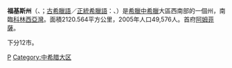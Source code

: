  {{noteTA
|1=zh:阿姆菲薩; zh-tw:安菲薩
}}
{{Infobox Pref GR
|name = 福基斯
|name_local = Φωκίδα
|image_map =  GreeceFokis.png
|periph = [[中希臘|中希臘]]
|capital = [[阿姆菲薩|阿姆菲薩]]
|population = 49576
|population_as_of = 2005年
|pop_rank = 第47
|pop_dens=23.4
|popdens_rank = 第51
|area = 2120.564
|area_rank = 第32
|postal_code = 33x xx
|area_code = 226x0, 26340
|licence = ΑΜ
|provinces = 2
|municip = 12
|commun = 0
|ISO = GR-07
|website = [http://www.fokida.gr/ www.fokida.gr]
|munic_map = Fokida_municipalities_numbered.svg
}}

'''福基斯州'''（{{lang-el|Φωκίδα}}、{{IPA2|foˈkiða}}；[[古希臘語|古希臘語]]／[[正統希臘語|正統希臘語]]：{{lang-el|Φωκίς}}、{{IPA2|foˈkis}}）是[[希臘|希臘]][[中希臘|中希臘]]大區西南部的一個州，南臨[[科林西亞灣|科林西亞灣]]。面積2120.564平方公里，2005年人口49,576人。首府[[阿姆菲薩|阿姆菲薩]]。

下分12市。

{{Greece-stub}}

[[Category:希臘州份|P]]
[[Category:中希腊大区|Category:中希腊大区]]